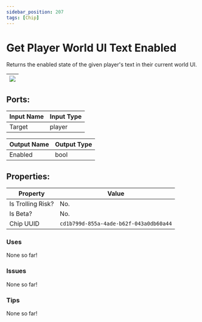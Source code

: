 ```yaml
---
sidebar_position: 207
tags: [Chip]
---
```


# Get Player World UI Text Enabled


Returns the enabled state of the given player's text in their current world UI.

| ![](https://images-ext-2.discordapp.net/external/MPmIaQzlEPmgGWlgi-WxBBXt0Bjv_zWPkg1y1f_sy3s/https/www.recroomcircuits.com/image/circuit/absolute-value?width=206&height=108) |
|-----|

## Ports:

| Input Name | Input Type |
|-----------|-----------|
| Target | player |

| Output Name | Output Type |
|-----------|-----------|
| Enabled | bool |

## Properties:

| Property  | Value |
|-------------------|-----------|
| Is Trolling Risk? | No. |
| Is Beta? | No. |
| Chip UUID | `cd1b799d-855a-4ade-b62f-043a0db60a44` |

### Uses
None so far!

### Issues
None so far!

### Tips
None so far!
